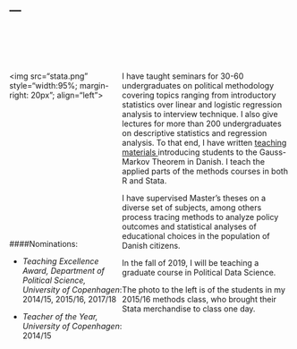 ---
---

<style>
.column-left{
  float: left;
  width: 40%;
  text-align: left;
}.column-right{
  float: right;
  width: 60%;
  text-align: left;
}
</style>


<br>
<br>
<br>


<div class="column-left">
<img src="stata.png" style="width:95%; margin-right: 20px"; align="left">


<br>
<br>
<br>
<br>
<br>
<br>
<br>
<br>
<br>
<br>
<br>
<br>
<br>

####Nominations:

- *Teaching Excellence Award, Department of Political Science, University of Copenhagen*:
2014/15, 2015/16, 2017/18

- *Teacher of the Year, University of Copenhagen*:
2014/15

</div>
<div class="column-right">

I have taught seminars for 30-60 undergraduates on political methodology covering topics ranging from introductory statistics over linear and logistic regression analysis to interview technique. I also give lectures for more than 200 undergraduates on descriptive statistics and regression analysis. To that end, I have written <a href="https://github.com/BCEgerod/BCEgerod.github.io/blob/master/papers/Lecture_Note.pdf"> teaching materials </a> introducing students to the Gauss-Markov Theorem in Danish. I teach the applied parts of the methods courses in both R and Stata.

I have supervised Master's theses on a diverse set of subjects, among others process tracing methods to analyze policy outcomes and statistical analyses of educational choices in the population of Danish citizens.

In the fall of 2019, I will be teaching a graduate course in Political Data Science.

The photo to the left is of the students in my 2015/16 methods class, who brought their Stata merchandise to class one day.

</div>

